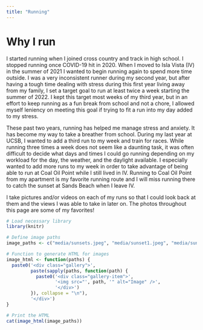```yaml
---
title: "Running"
---
```


# Why I run
I started running when I joined cross country and track in high school. I stopped running once COVID-19 hit in 2020. When I moved to Isla Vista (IV) in the summer of 2021 I wanted to begin running again to spend more time outside. I was a very inconsistent runner during my second year, but after having a tough time dealing with stress during this first year living away from my family, I set a target goal to run at least twice a week starting the summer of 2022. I kept this target most weeks of my third year, but in an effort to keep running as a fun break from school and not a chore, I allowed myself leniency on meeting this goal if trying to fit a run into my day added to my stress.

These past two years, running has helped me manage stress and anxiety. It has become my way to take a breather from school. During my last year at UCSB, I wanted to add a third run to my week and train for races. While running three times a week does not seem like a daunting task, it was often difficult to decide what days and times I could go running depending on my workload for the day, the weather, and the daylight available. I especially wanted to add more runs to my week in order to take advantage of being able to run at Coal Oil Point while I still lived in IV. Running to Coal Oil Point from my apartment is my favorite running route and I will miss running there to catch the sunset at Sands Beach when I leave IV. 

I take pictures and/or videos on each of my runs so that I could look back at them and the views I was able to take in later on. The photos throughout this page are some of my favorites!

```r
# Load necessary library
library(knitr)

# Define image paths
image_paths <- c("media/sunsets.jpeg", "media/sunset1.jpeg", "media/sunset2.jpeg", "media/sunset3.jpeg", "media/sunset4.jpeg", "media/morning.jpeg", "media/morning2.jpeg", "media/morning3.jpeg", "media/turkey_trot.jpeg")

# Function to generate HTML for images
image_html <- function(paths) {
  paste0('<div class="gallery">',
         paste(sapply(paths, function(path) {
           paste0('<div class="gallery-item">',
                  '<img src="', path, '" alt="Image" />',
                  '</div>')
         }), collapse = "\n"),
         '</div>')
}

# Print the HTML
cat(image_html(image_paths))

```
